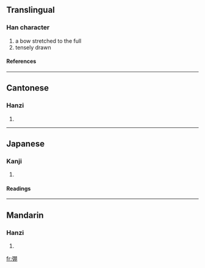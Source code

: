 ==Translingual==
===Han character===
{{Han char|rn=57|rad=弓|as=08|sn=11|four=1722<sub>0</sub>|canj=弓月月 (NBB)}}
# a bow stretched to the full
# tensely drawn
====References====
{{Han ref|kx=0360.020|dkj=09817|dj=0676.050|hdz=20998.130|uh=5F38|ud=24376|bh=D54D|bd=54605}}
----
==Cantonese==
===Hanzi===
{{yue-hanzi|jyut=|y=bang1}}
# {{defn|Cantonese}}
----
==Japanese==
===Kanji===
{{ja-kanji|grade=|rs=弓08}}
# {{defn|Japanese}} 
====Readings====
{{ja-readings|on=[[ほう]] (hō), [[ひょう]] (hyō)|kun=[[みちる]] (michiru)}}
----
==Mandarin==
===Hanzi===
{{cmn-hanzi|pin=[[péng]] ([[peng2]]), [[tán]] ([[tan2]])|wg=p'eng<sup>2</sup>, t'an<sup>2</sup>}}
# {{defn|Mandarin}}

[[fr:弸]]